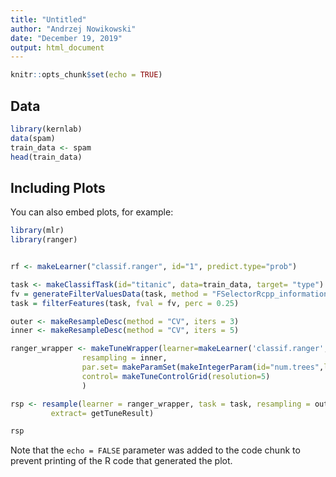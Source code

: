 ```yaml
---
title: "Untitled"
author: "Andrzej Nowikowski"
date: "December 19, 2019"
output: html_document
---
```


```r
knitr::opts_chunk$set(echo = TRUE)
```

## Data

```r
library(kernlab)
data(spam)
train_data <- spam
head(train_data)
```

## Including Plots

You can also embed plots, for example:

```r

library(mlr)
library(ranger)


rf <- makeLearner("classif.ranger", id="1", predict.type="prob")

task <- makeClassifTask(id="titanic", data=train_data, target= "type")
fv = generateFilterValuesData(task, method = "FSelectorRcpp_information.gain")
task = filterFeatures(task, fval = fv, perc = 0.25)

outer <- makeResampleDesc(method = "CV", iters = 3)
inner <- makeResampleDesc(method = "CV", iters = 5)

ranger_wrapper <- makeTuneWrapper(learner=makeLearner('classif.ranger',predict.type = "prob"), 
                resampling = inner,
                par.set= makeParamSet(makeIntegerParam(id="num.trees",lower = 50, upper=1000)),
                control= makeTuneControlGrid(resolution=5)
                )

rsp <- resample(learner = ranger_wrapper, task = task, resampling = outer, measures=auc, 
         extract= getTuneResult)

rsp

```

Note that the `echo = FALSE` parameter was added to the code chunk to prevent printing of the R code that generated the plot.
